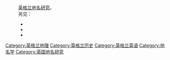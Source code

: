 {{Portal box|英格兰|地理学|语言}}
:[[英格兰|英格兰]][[地名学|地名研究]]。
:另见：
:*{{link-en|英格兰地名协会|English Place-Name Society}}
:*{{link-en|英格兰地点列表|List of places in England}}
:*{{link-en|英格兰英语|English language in England}}

[[Category:英格兰地理|Category:英格兰地理]]
[[Category:英格兰历史|Category:英格兰历史]]
[[Category:英格兰英语|Category:英格兰英语]]
[[Category:地名学|Category:地名学]]
[[Category:英国地名研究|Category:英国地名研究]]